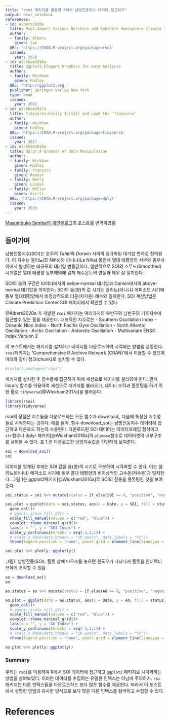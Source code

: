 ```yaml
---
title: "rsoi 패키지를 활용한 R에서 남방진동지수 데이터 접근하기"
output: html_notebook
references:
- id: Albers2020a
  title: Rsoi:Import Various Northern and Southern Hemisphere Climate Indices
  author:
  - family: Albers
    given: Sam
  URL: 'https://CRAN.R-project.org/package=rsoi'
  issued:
    year: 2020
- id: Wickham2016a
  title: Ggplot2:Elegant Graphics for Data Analysis
  author:
  - family: Wickham
    given: Hadley
  URL: 'http://ggplot2.org.'
  publisher: Springer-Verlag New York
  type: book
  issued:
    year: 2016
- id: Wickham2017a
  title: Tidyverse:Easily Install and Load the ’Tidyverse’
  author:
  - family: Wickham
    given: Hadley
  URL: 'https://CRAN.R-project.org/package=tidyverse'
  issued:
    year: 2017
- id: Wickham2018a
  title: Dplyr:A Grammar of Data Manipulation
  author:
  - family: Wickham
    given: Hadley
  - family: François
    given: Romain
  - family: Henry
    given: Lionel
  - family: Müller
    given: Kirill   
  URL: 'https://CRAN.R-project.org/package=dplyr'
  issued:
    year: 2018
---
```




[Masumbuko Semba의 개인블로그](https://semba-blog.netlify.app/01/13/2020/access-southern-oscillation-index-data-with-rsoi-package-in-r/)의 포스트를 번역하였음

## 들어가며
남봉진동지수(SOI)는 호주의 *Tahiti*와 *Darwin* 사이의 정규화된 대기압 편차로 정의된다. 이 지수는 엘리뇨(El Niño)와 라니냐(La Niña) 동안에 열대 태평양의 서부와 동부사이에서 발생하는 대규모의 대기압 변동값이다. 일반적으로 SOI의 스무드(Smoothed) 시계열은 열대 태평양 동부해역에 걸쳐 해수온도의 변동과 매우 잘 일치한다.

SOI의 음의 구간은 타이티에서의 below-normal 대기압과 Darwin에서의 above-normal 대기압을 의미한다. SOI의 음(양)의 값 시기는 엘리뇨(라니냐) 에피소드 시기에 동부 열대태평양에서 비정상적으로 더운(차가운) 해수와 일치한다. SOI 계산방법은 Climate Prediction Center SOI 페이지에서 확인할 수 있다.

@Albers2020a 가 개발한 `rsoi` 패키지는 여러가지의 북반구와 남반구의 기후지수에 접근할수 있는 툴을 제공한다. 대표적인 지수로는 
- Southern Oscillation Index
- Oceanic Nino Index
- North Pacific Gyre Oscillation
- North Atlantic Oscillation
- Arctic Oscillation
- Antarctic Oscillation
- Multivariate ENSO Index Version 2

이 포스트에서는 패키지를 설치하고 데이터를 다운로드하여 시각화는 방법을 설명한다. `rsoi`패키지는 'Comprehensive R Archive Network (CRAN)'에서 이용할 수 있으며 아래와 같이 청크(chunk)로 설치할 수 있다.

```r
#install.packages("rsoi")

```

패키지를 설치한 후 함수들에 접근하기 위해 세션으로 패키지를 불러와야 한다. 먼저 library 함수를 이용하여 세션으로 패키지를 불러오고, 데이터 조작과 플롯팅을 하기 위한 툴로 `tidyverse`[@Wickham2017a]을 불러온다.
```r
library(rsoi)
library(tidyverse)
```

rsoi의 장점은 지수들을 다운로드하는 모든 함수가 download_ 다음에 특정한 지수명들로 시작한다는 것이다. 예를 들어, 함수 download_soi는 남방진동지수 데이터에 접근하고 다운로드 하는데 사용된다. 
다운로드된 SOI 데이터는 데이터프레임 형식이고 `str`함수나 dplyr 패키지[@Wickham2018a]의 `glimpse`함수로 데이터셋의 내부구조를 살펴볼 수 있다. 표 1.은 다운로드한 남방지수값을 간단하게 보여준다. 
```r
soi = download_soi()
soi
```

데이터를 얻게된 후에는 SOI 값을 음(양)의 시기로 구분하여 시각화할 수 있다. 이는 엘리뇨(라니냐) 에피소드 시기에 동부 열대 태평양의 비이상적인 고수온(저수온)과 일치한다. 그림 1은 *ggplot2*패키지[@Wickham2016a]로 SOI의 진동을 플롯팅한 것을 보여준다. 

```r
soi.status = soi %>% mutate(status = if_else(SOI >= 0, "positive", "negative"))

soi.plot = ggplot(data = soi.status, aes(x = Date, y = SOI, fill = status))+
  geom_col()+
  # ggsci::scale_fill_d3() +
  scale_fill_manual(values = c("red", "blue")) +
  cowplot::theme_minimal_grid()+
  labs(x = "", y = "SOI Index") +
  scale_y_continuous(breaks = seq(-3,3,1)) +
  # scale_x_date(date_breaks = "10 years", date_labels = "%Y")+
  theme(legend.position = "none", panel.grid = element_line(linetype = "dotted"))

soi.plot %>% plotly::ggplotly()
```
그림1. 남방진동(SOI). 플롯 상에 마우스를 놓으면 윈도우가 나타나서 플롯을 인터랙티브하게 조작할 수 있음

```r
ao = download_ao()
ao
```

```r
ao.status = ao %>% mutate(status = if_else(AO >= 0, "positive", "negative"))

ao.plot = ggplot(data = ao.status, aes(x = Date, y = AO, fill = status))+
  geom_col()+
  # ggsci::scale_fill_d3() +
  scale_fill_manual(values = c("red", "blue")) +
  cowplot::theme_minimal_grid()+
  labs(x = "", y = "AO Index") +
  scale_y_continuous(breaks = seq(-3,3,1)) +
  # scale_x_date(date_breaks = "10 years", date_labels = "%Y")+
  theme(legend.position = "none", panel.grid = element_line(linetype = "dotted"))

ao.plot %>% plotly::ggplotly()
```

### Summary
우리는 `rsoi`를 이용하여 R에서 SOI 데이터에 접근하고 `ggplot2` 패키지로 시각화하는 방법을 살펴보았다. 이러한 데이터를 수집하는 유일한 인덱스는 아님에 주의하자. `roi` 패키지는 다른 인텍스들을 다운로드하는 보다 많은 함수를 제공한다. 따라서 이 포스트에서 설명한 방법과 유사한 방식으로 보다 많은 다른 인텍스를 탐색하고 수집할 수 있다.

# References

